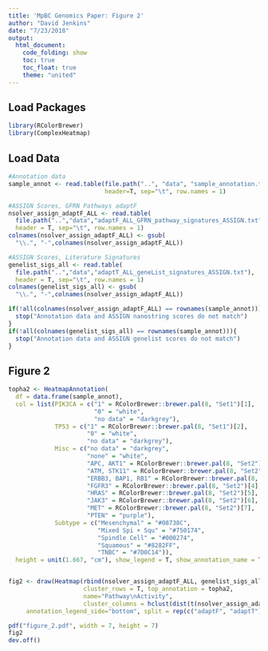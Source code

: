 ```yaml
---
title: 'MpBC Genomics Paper: Figure 2'
author: "David Jenkins"
date: "7/23/2018"
output:
  html_document:
    code_folding: show
    toc: true
    toc_float: true
    theme: "united"
---
```


## Load Packages

```r
library(RColorBrewer)
library(ComplexHeatmap)
```

## Load Data

```r
#Annotation data
sample_annot <- read.table(file.path("..", "data", "sample_annotation.txt"),
                           header=T, sep="\t", row.names = 1)

#ASSIGN Scores, GFRN Pathways adaptF
nsolver_assign_adaptF_ALL <- read.table(
  file.path("..","data","adaptF_ALL_GFRN_pathway_signatures_ASSIGN.txt"),
  header = T, sep="\t", row.names = 1)
colnames(nsolver_assign_adaptF_ALL) <- gsub(
  "\\.", "-",colnames(nsolver_assign_adaptF_ALL))

#ASSIGN Scores, Literature Signatures
genelist_sigs_all <- read.table(
  file.path("..","data","adaptT_ALL_geneList_signatures_ASSIGN.txt"),
  header = T, sep="\t", row.names = 1)
colnames(genelist_sigs_all) <- gsub(
  "\\.", "-",colnames(nsolver_assign_adaptF_ALL))

if(!all(colnames(nsolver_assign_adaptF_ALL) == rownames(sample_annot))){
  stop("Annotation data and ASSIGN nanostring scores do not match")
}
if(!all(colnames(genelist_sigs_all) == rownames(sample_annot))){
  stop("Annotation data and ASSIGN genelist scores do not match")
}
```

## Figure 2

```r
topha2 <- HeatmapAnnotation(
  df = data.frame(sample_annot),
  col = list(PIK3CA = c("1" = RColorBrewer::brewer.pal(8, "Set1")[1],
                        "0" = "white",
                        "no data" = "darkgrey"),
             TP53 = c("1" = RColorBrewer::brewer.pal(8, "Set1")[2],
                      "0" = "white",
                      "no data" = "darkgrey"),
             Misc = c("no data" = "darkgrey",
                      "none" = "white",
                      "APC, AKT1" = RColorBrewer::brewer.pal(8, "Set2")[1],
                      "ATM, STK11" = RColorBrewer::brewer.pal(8, "Set2")[2],
                      "ERBB3, BAP1, RB1" = RColorBrewer::brewer.pal(8, "Set2")[3],
                      "FGFR3" = RColorBrewer::brewer.pal(8, "Set2")[4],
                      "HRAS" = RColorBrewer::brewer.pal(8, "Set2")[5],
                      "JAK3" = RColorBrewer::brewer.pal(8, "Set2")[6],
                      "MET" = RColorBrewer::brewer.pal(8, "Set2")[7],
                      "PTEN" = "purple"),
             Subtype = c("Mesenchymal" = "#08738C",
                         "Mixed Spi + Squ" = "#750174",
                         "Spindle Cell" = "#000274",
                         "Squamous" = "#8282FF",
                         "TNBC" = "#7D0C14")),
  height = unit(1.667, "cm"), show_legend = T, show_annotation_name = TRUE)


fig2 <- draw(Heatmap(rbind(nsolver_assign_adaptF_ALL, genelist_sigs_all),
                     cluster_rows = T, top_annotation = topha2,
                     name="Pathway\nActivity",
                     cluster_columns = hclust(dist(t(nsolver_assign_adaptF_ALL)))),
     annotation_legend_side="bottom", split = rep(c("adaptF", "adaptT"), c(8,3)))

pdf("figure_2.pdf", width = 7, height = 7)
fig2
dev.off()
```